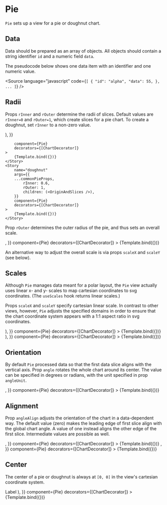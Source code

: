 
# Pie

<Meta title="Addons/Polar/Pie/Pie" />


`Pie` sets up a view for a pie or doughnut chart.

<ArgsTable of={Pie} />

## Data

Data should be prepared as an array of objects. All objects should contain a string identifier `id` and a numeric field `data`.

The pseudocode below shows one data item with an identifier and one numeric value.

<Source
    language="javascript"
    code={`
[
  {
    "id": "alpha",
    "data": 55,
  },
  ...
]
`}
/>

## Radii

Props `rInner` and `rOuter` determine the radii of slices.
Default values are `rInner=0` and `rOuter=1`, which create slices for a pie chart.
To create a doughnut, set `rInner` to a non-zero value.

<Canvas>
    <Story
        name="pie"
        args={{
        ...commonPieProps,
            rInner: 0,
            rOuter: 1,
            children: (<OriginAndSlices />),
        }}

        component={Pie}
        decorators={[ChartDecorator]}
    >
        {Template.bind({})}
    </Story>
    <Story
        name="doughnut"
        args={{
        ...commonPieProps,
            rInner: 0.6,
            rOuter: 1,
            children: (<OriginAndSlices />),
        }}
        component={Pie}
        decorators={[ChartDecorator]}
    >
        {Template.bind({})}
    </Story>

</Canvas>

Prop `rOuter` determines the outer radius of the pie, and thus sets an overall scale.

<Canvas>
    <Story
        name="scaled"
        args={{
            ...commonPieProps,
            rInner: 0.4,
            rOuter: 0.6,
            children: <OriginAndSlices />,
        }}
        component={Pie}
        decorators={[ChartDecorator]}
    >
        {Template.bind({})}
    </Story>
</Canvas>

An alternative way to adjust the overall scale is via props `scaleX` and `scaleY` (see below).

## Scales

Although `Pie` manages data meant for a polar layout, the `Pie` view actually uses linear x- and y- scales
to map cartesian coordinates to svg coordinates. (The `useScales` hook returns linear scales.)

Props `scaleX` and `scaleY` specify cartesian linear scale.
In contrast to other views, however, `Pie` adjusts the specified domains in order to ensure that
the chart coordinate system appears with a 1:1 aspect ratio in svg coordinates.

<Canvas>
    <Story
        name="wide x domain"
        args={{
            ...commonPieProps,
            scaleX: {
                variant: 'linear',
                domain: [-3, 3],
            },
            children: (
                <>
                    <Surface />
                    <OriginAndSlices />
                </>
            ),
        }}
        component={Pie}
        decorators={[ChartDecorator]}
    >
        {Template.bind({})}
    </Story>
    <Story
        name="non-central origin"
        args={{
            ...commonPieProps,
            scaleY: {
                variant: 'linear',
                domain: [0, 2],
            },
            children: (
                <>
                    <Surface />
                    <OriginAndSlices />
                </>
            ),
        }}
        component={Pie}
        decorators={[ChartDecorator]}
    >
        {Template.bind({})}
    </Story>
</Canvas>

## Orientation

By default `Pie` processed data so that the first data slice aligns with the vertical axis.
Prop `angle` rotates the whole chart around its center.
The value can be specified in degrees or radians, with the unit specified in prop `angleUnit`.

<Canvas>
    <Story
        name="rotated"
        args={{
            ...commonPieProps,
            angle: Math.PI / 2,
            angleUnit: 'radian',
            children: <OriginAndSlices />,
        }}
        component={Pie}
        decorators={[ChartDecorator]}
    >
        {Template.bind({})}
    </Story>
</Canvas>

## Alignment

Prop `angleAlign` adjusts the orientation of the chart in a data-dependent way.
The default value (zero) makes the leading edge of first slice align with the global chart angle.
A value of one instead aligns the other edge of the first slice.
Intermediate values are possible as well.

<Canvas>
    <Story
        name="right-aligned"
        args={{
            ...commonPieProps,
            angleAlign: 1,
            children: <OriginAndSlices />,
        }}
        component={Pie}
        decorators={[ChartDecorator]}
    >
        {Template.bind({})}
    </Story>
    <Story
        name="center-aligned"
        args={{
            ...commonPieProps,
            angleAlign: 0.5,
            children: <OriginAndSlices />,
        }}
        component={Pie}
        decorators={[ChartDecorator]}
    >
        {Template.bind({})}
    </Story>
</Canvas>

## Center

The center of a pie or doughnut is always at `[0, 0]` in the view's cartesian coordinate system.

<Canvas>
    <Story
        name="center label"
        args={{
            ...commonPieProps,
            rInner: 0.8,
            children: (
                <Origin>
                    <Slices rInner={0.6} style={{ fillOpacity: 1 }} />
                    <Label position={[0, 0]} style={{ fontSize: '18px', fontWeight: 600 }}>
                        Label
                    </Label>
                </Origin>
            ),
        }}
        component={Pie}
        decorators={[ChartDecorator]}
    >
        {Template.bind({})}
    </Story>
</Canvas>
